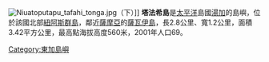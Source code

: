 {{NoteTA
|G1 = 地名
}}
[[File:Niuatoputapu_tafahi_tonga.jpg|thumb]]（下）]]
'''塔法希島'''是[[太平洋|太平洋]]島國[[湯加|湯加]]的島嶼，位於該國北部[[紐阿斯群島|紐阿斯群島]]，鄰近[[薩摩亞|薩摩亞]]的[[薩瓦伊島|薩瓦伊島]]，長2.8公里、寬1.2公里，面積3.42平方公里，最高點海拔高度560米，2001年人口69。

{{coord|15|51|S|173|43|W|region:TO_type:isle|display=title}}
{{Tonga-stub}}
[[Category:東加島嶼|Category:東加島嶼]]